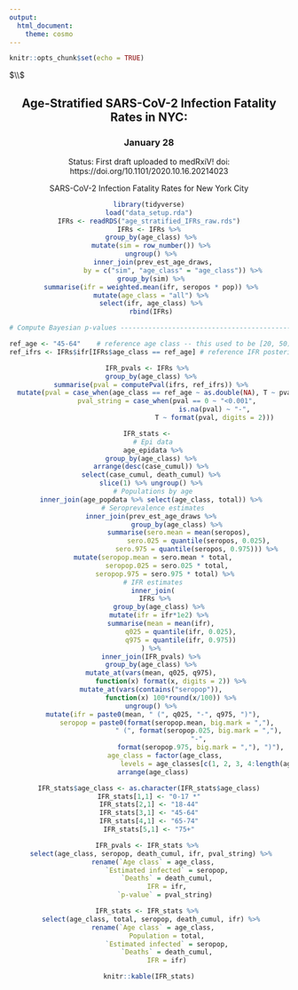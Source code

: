 ```yaml
---
output: 
  html_document:
    theme: cosmo
---
```


```r
knitr::opts_chunk$set(echo = TRUE)
```

$\\$

<center>## Age-Stratified SARS-CoV-2 Infection Fatality Rates in NYC:
<center>### January 28

Status: First draft uploaded to medRxiV! doi: https://doi.org/10.1101/2020.10.16.20214023 

SARS-CoV-2 Infection Fatality Rates for New York City
```r
library(tidyverse)
load("data_setup.rda")
IFRs <- readRDS("age_stratified_IFRs_raw.rds")
IFRs <- IFRs %>%
  group_by(age_class) %>% 
  mutate(sim = row_number()) %>% 
  ungroup() %>% 
  inner_join(prev_est_age_draws,
             by = c("sim", "age_class" = "age_class")) %>% 
  group_by(sim) %>% 
  summarise(ifr = weighted.mean(ifr, seropos * pop)) %>% 
  mutate(age_class = "all") %>% 
  select(ifr, age_class) %>% 
  rbind(IFRs) 

# Compute Bayesian p-values ----------------------------------------------------

ref_age <- "45-64"    # reference age class -- this used to be [20, 50)
ref_ifrs <- IFRs$ifr[IFRs$age_class == ref_age] # reference IFR posterior draws

IFR_pvals <- IFRs %>% 
  group_by(age_class) %>% 
  summarise(pval = computePval(ifrs, ref_ifrs)) %>% 
  mutate(pval = case_when(age_class == ref_age ~ as.double(NA), T ~ pval),
         pval_string = case_when(pval == 0 ~ "<0.001",
                                 is.na(pval) ~ "-",
                                 T ~ format(pval, digits = 2)))

IFR_stats <- 
  # Epi data
  age_epidata %>%
  group_by(age_class) %>% 
  arrange(desc(case_cumul)) %>% 
  select(case_cumul, death_cumul) %>% 
  slice(1) %>% ungroup() %>% 
  # Populations by age
  inner_join(age_popdata %>% select(age_class, total)) %>% 
  # Seroprevalence estimates
  inner_join(prev_est_age_draws %>% 
               group_by(age_class) %>% 
               summarise(sero.mean = mean(seropos),
                         sero.025 = quantile(seropos, 0.025),
                         sero.975 = quantile(seropos, 0.975))) %>% 
  mutate(seropop.mean = sero.mean * total,
         seropop.025 = sero.025 * total,
         seropop.975 = sero.975 * total) %>% 
  # IFR estimates
  inner_join(
    IFRs %>% 
      group_by(age_class) %>% 
      mutate(ifr = ifr*1e2) %>% 
      summarise(mean = mean(ifr),
                q025 = quantile(ifr, 0.025),
                q975 = quantile(ifr, 0.975))
  ) %>% 
  inner_join(IFR_pvals) %>% 
  group_by(age_class) %>% 
  mutate_at(vars(mean, q025, q975), 
            function(x) format(x, digits = 2)) %>% 
  mutate_at(vars(contains("seropop")), 
            function(x) 100*round(x/100)) %>% 
  ungroup() %>% 
  mutate(ifr = paste0(mean, " (", q025, "-", q975, ")"),
         seropop = paste0(format(seropop.mean, big.mark = ","),
                          " (", format(seropop.025, big.mark = ","), 
                          "-", 
                          format(seropop.975, big.mark = ","), ")"),
         age_class = factor(age_class, 
                            levels = age_classes[c(1, 2, 3, 4:length(age_classes))])) %>%
  arrange(age_class)

IFR_stats$age_class <- as.character(IFR_stats$age_class)
IFR_stats[1,1] <- "0-17 *"
IFR_stats[2,1] <- "18-44"
IFR_stats[3,1] <- "45-64"
IFR_stats[4,1] <- "65-74"
IFR_stats[5,1] <- "75+"

IFR_pvals <- IFR_stats %>% 
  select(age_class, seropop, death_cumul, ifr, pval_string) %>% 
  rename(`Age class` = age_class,
         `Estimated infected` = seropop,
         `Deaths` = death_cumul,
         IFR = ifr,
         `p-value` = pval_string) 

IFR_stats <- IFR_stats %>% 
  select(age_class, total, seropop, death_cumul, ifr) %>% 
  rename(`Age class` = age_class,
         Population = total,
         `Estimated infected` = seropop,
         `Deaths` = death_cumul,
         IFR = ifr)

knitr::kable(IFR_stats)
```


